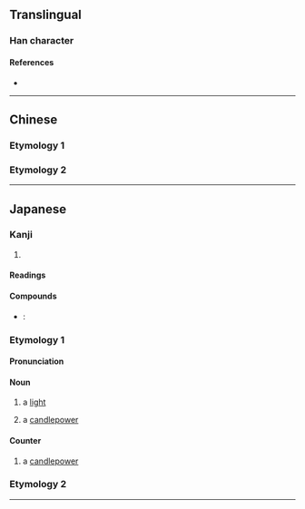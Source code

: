 {{also|燭}}
{{character info}}
==Translingual==

===Han character===
{{Han char|rn=86|rad=火|as=06|sn=10|four=|canj=FLMI|ids=⿰火虫}}

====References====
* {{Han ref|kx=0670.210|dkj=19017|dj=1079.110|hdz=32199.100|uh=70DB|ud=28891}}

----

==Chinese==

===Etymology 1===
{{zh-see|燭}}

===Etymology 2===
{{zh-see|爞|v}}

----

==Japanese==
{{ja-kanji forms|烛|燭}}

===Kanji===
{{ja-kanji|grade=|rs=火06|kyu=燭}}

# {{alternative form of|ja|燭}}

====Readings====
{{ja-readings
|goon=そく
|kanon=しょく
|kun=ともしび-
}}

====Compounds====
* {{ja-r|[[蝋%燭|蝋%烛]]|ろう%そく}}: {{l|en|candle}}

===Etymology 1===
{{ja-kanjitab|しょく|yomi=kanon}}

====Pronunciation====
{{ja-pron|acc=1|y=ko|しょく}}

====Noun====
{{ja-noun|しょく}}

#a [[light]] {{gl|source of illumination}}
#:{{syn|ja|明かり|ともしび}}
#a [[candlepower]]
#:{{syn|ja|[[燭光|烛光]]}}

====Counter====
{{ja-pos|counter|しょく}}

#a [[candlepower]]
#:{{syn|ja|[[燭光|烛光]]}}

===Etymology 2===
{{ja-kanjitab|ともしび|y=k}}
{{ja-see|ともしび}}

{{C|ja|Light sources|Units of measure|Light|sort=しょく}}
{{cln|ja|words with multiple readings}}

----